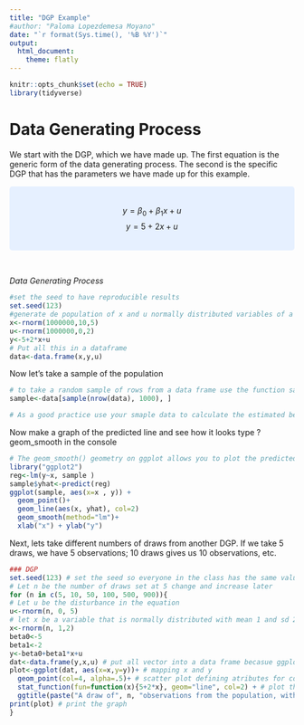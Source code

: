```yaml
---
title: "DGP Example"
#author: "Paloma Lopezdemesa Moyano"
date: "`r format(Sys.time(), '%B %Y')`"
output: 
  html_document: 
    theme: flatly
---
```


```r
knitr::opts_chunk$set(echo = TRUE)
library(tidyverse)
```

# Data Generating Process 

We start with the DGP, which we have made up. The first equation is the generic form of the data generating process. The second is the specific DGP that has the parameters we have made up for this example.

<style>
div.blue { background-color:#e6f0ff; border-radius: 5px; padding: 20px;}
</style>
<div class = "blue">
$$y=\beta_0+\beta_1x+u$$
$$y=5+2x+u$$
</div>
<br>


*Data Generating Process*

```r
#set the seed to have reproducible results
set.seed(123)
#generate de population of x and u normally distributed variables of a million observations and y following the equation below. 
x<-rnorm(1000000,10,5)
u<-rnorm(1000000,0,2)
y<-5+2*x+u
# Put all this in a dataframe
data<-data.frame(x,y,u)
```

Now let's take a sample of the population
```r
# to take a random sample of rows from a data frame use the function sample in the rows dimension of your dataframe as below.
sample<-data[sample(nrow(data), 1000), ]

# As a good practice use your smaple data to calculate the estimated betas on your own from the formulas learnt in class. 
```

Now make a graph of the predicted line and see how it looks 
type ?geom_smooth in the console
```r
# The geom_smooth() geometry on ggplot allows you to plot the predicted line of a regression using the method lm that stands for linear model 
library("ggplot2")
reg<-lm(y~x, sample )
sample$yhat<-predict(reg)
ggplot(sample, aes(x=x , y)) + 
  geom_point()+
  geom_line(aes(x, yhat), col=2)
  geom_smooth(method="lm")+
  xlab("x") + ylab("y")
```


Next, lets take different numbers of draws from another DGP. If we take 5 draws, we have 5 observations; 10 draws gives us 10 observations, etc.
```r
### DGP
set.seed(123) # set the seed so everyone in the class has the same values
# Let n be the number of draws set at 5 change and increase later
for (n in c(5, 10, 50, 100, 500, 900)){
# Let u be the disturbance in the equation 
u<-rnorm(n, 0, 5)
# let x be a variable that is normally distributed with mean 1 and sd 2 
x<-rnorm(n, 1,2)
beta0<-5
beta1<-2
y<-beta0+beta1*x+u
dat<-data.frame(y,x,u) # put all vector into a data frame becasue ggplot can only be fed with a dataframe
plot<-ggplot(dat, aes(x=x,y=y))+ # mapping x and y 
  geom_point(col=4, alpha=.5)+ # scatter plot defining atributes for color and transparency
  stat_function(fun=function(x){5+2*x}, geom="line", col=2) + # plot the straight line of the population equation
  ggtitle(paste("A draw of", n, "observations from the population, with the PRF plotted")) # title of the graph
print(plot) # print the graph 
}
```




